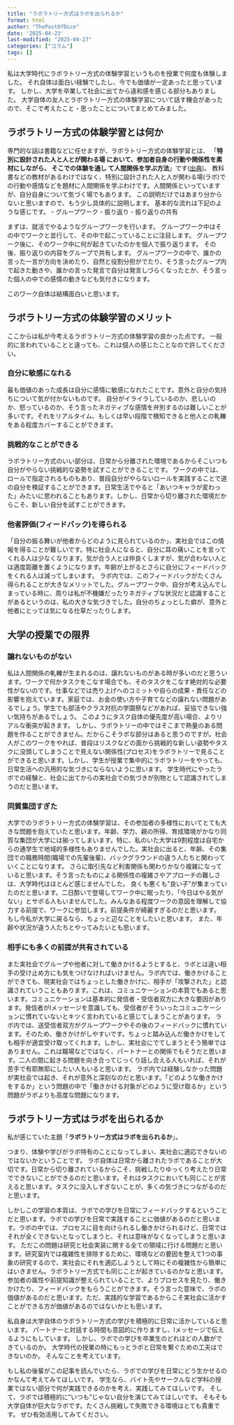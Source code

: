 ```yaml
---
title: "ラボラトリー方式はラボを出られるか"
format: html
author: "ThePastOfDice"
date: '2025-04-23'
last-modified: "2025-04-27"
categories: ["コラム"]
tags: []
---
```


私は大学時代にラボラトリー方式の体験学習というものを授業で何度も体験しました。
それ自体は面白い経験でしたし、今でも価値が一定あったと思っています。
しかし、大学を卒業して社会に出てから違和感を感じる部分もありました。
大学自体の友人とラボラトリー方式の体験学習について話す機会があったので、そこで考えたこと・思ったことについてまとめてみました。

## ラボラトリー方式の体験学習とは何か
専門的な話は書籍などに任せますが、ラボラトリー方式の体験学習とは、 「**特別に設計された人と人とが関わる場 において、参加者自身の行動や関係性を素材にしながら、 そこでの体験を通し て人間関係を学ぶ方法**」です([出典](https://rci.nanzan-u.ac.jp/ninkan/publish/item/08_02_01.pdf))。
教科書などの教材があるわけではなく、特別に設計された人と人が関わる場(ラボ)での行動や感情などを題材に人間関係を学ぶわけです。人間関係といっていますが、自分自身について気づく場でもあります。
この説明だけではあまり分からないと思いますので、もう少し具体的に説明します。
基本的な流れは下記のような感じです。
- グループワーク
- 振り返り
- 振り返りの共有

まずは、就活でやるようなグループワークを行います。
グループワーク中はその中でワークと並行して、その中で起こっていることに注目します。
グループワーク後に、そのワーク中に何が起きていたのかを個人で振り返ります。
その後、振り返りの内容をグループで共有します。
グループワークの中で、誰かの言った一言が方向を決めたり、自然と役割分担がでたり、そう言ったグループ内で起きた動きや、誰かの言った発言で自分は発言しづらくなったとか、そう言った個人の中での感情の動きなども気付きになります。

このワーク自体は結構面白いと思います。

## ラボラトリー方式の体験学習のメリット
ここからは私が今考えるラボラトリー方式の体験学習の良かった点です。
一般的に言われていることと違っても、これは個人の感じたことなので許してください。

### 自分に敏感になれる
最も価値のあった成長は自分に感情に敏感になれたことです。意外と自分の気持ちについて気が付かないものです。
自分がイライラしているのか、悲しいのか、怒っているのか、そう言ったネガティブな感情を弁別するのは難しいことが多いです。それをリアルタイム、もしくは早い段階で検知できると他人との軋轢をある程度カバーすることができます。

### 挑戦的なことができる
ラボラトリー方式のいい部分は、日常から分離された環境であるからそこいつも自分がやらない挑戦的な姿勢を試すことができることです。
ワークの中では、ロールで指定されるものもあり、普段自分がやらないロールを実践することで道の自分を検証することができます。日常生活でやると「あいつキャラが変わった」みたいに思われることもあります。しかし、日常から切り離された環境だからこそ、新しい自分を試すことができます。

### 他者評価(フィードバック)を得られる
「自分の振る舞いが他者からどのように見られているのか」、実社会ではこの情報を得ることが難しいです。特に社会人になると、自分に耳の痛いことを言ってくれる人は少なくなります。気が合う人とは仲良くしますが、気が合わない人とは適度距離を置くようになります。年齢が上がるとさらに自分にフィードバックをくれる人は減ってしまいます。
ラボ内では、このフィードバックがたくさん得られることが大きなメリットでした。グループワーク中、自分が考え込んでしまっている時に、周りは私が不機嫌だったりネガティブな状況だと認識することがあるというのは、私の大きな気づきでした。自分のちょっとした癖が、意外と他者にとっては気になる仕草だったりします。

## 大学の授業での限界

### 譲れないものがない
私は人間関係の軋轢が生まれるのは、譲れないものがある時が多いのだと思ういます。ワークで何かタスクをこなす場合でも、そのタスクをこなす絶対的な必要性がないのです。仕事などでは売り上げへのコミットや自らの成果・責任などの影響を抱えています。家庭では、お金の使い方や子育てなどの譲れない問題があるでしょう。学生でも部活やクラス対抗の学園祭などがあれば、妥協できない強い気持ちがあるでしょう。
このようにタスク自体の優先度が高い場合、よりリアルな衝突が起きます。
しかし、ラボラトリーの中ではそこまで熱量のある問題を作ることができません。だからこそラボな部分はあると思うのですが。社会人がこのワークをやれば、普段はリスクなどの面から挑戦的な新しい姿勢やタスクに没頭してしまうことで見えない関係性(プロセス)をラボラトリーで見ることができると思います。しかし、学生が授業で集中的にラボラトリーをやっても、日常生活への汎用的な気づきにならないように思います。
学生時代にやったラボでの経験と、社会に出てからの実社会での気づきが別物として認識されてしまうのだと思います。

### 同質集団すぎた
大学でのラボラトリー方式の体験学習は、その参加者の多様性においてとても大きな問題を抱えていたと思います。年齢、学力、親の所得、育成環境がかなり同質な集団が大学には揃ってしまいます。特に、私のいた大学は9割程度は自宅からの通学生で地域的多様性もありませんでした。実社会に出ると、年齢、その集団での職務時間(職場での先輩後輩)、バックグラウンドの違う人たちと関わっていくことになります。
さらに取引先など利害関係も関わりかなり複雑になっていると思います。そう言ったものによる関係性の複雑さやアプローチの難しさは、大学時代はほとんど感じませんでした。
良くも悪くも”良い子”が集まっていたのだと思います。二日酔いで登場してワーク中に眠ったり、「今日はやる気がない」とサボる人もいませんでした。みんなある程度ワークの意図を理解して協力する前提で、ワークに参加します。前提条件が綺麗すぎるのだと思います。
もし今私が大学に戻るなら、ちょっと辺なことをしたいと思います。
また、年齢や状況が違う人たちとやってみたいとも思います。

### 相手にも多くの前提が共有されている

また実社会でグループや他者に対して働きかけるようとすると、ラボとは違い相手の受け止め方にも気をつけなければいけません。ラボ内では、働きかけることができても、現実社会ではちょっとした働きかけに、相手が「攻撃された」と認識されていうこともあります。これは、コミュニケーションの本質でもあると思います。コミュニケーションは基本的に発信者・受信者双方に大きな要因があります。発信者がIメッセージを意識しても、受信者がそういったコミュニケーションに慣れていないとキツく言われていると感じてしまうことがあります。
ラボ内では、送受信者双方がグループワークやその後のフィードバックに慣れています。そのため、働きかけがしやすいです。ちょっと踏み込んだ働きかけをしても相手が適宜受け取ってくれます。しかし、実社会にでてしまうとそう簡単ではありません。これは職場などではなく、パートナーとの関係でもそうだと思います。二人の間に起きる問題を向き合ってじっくり話し合える人もいれば、それが苦手で有耶無耶にしたい人もいると思います。
ラボ内では経験しなかった問題が実社会では起き、それが意外と深刻なのだと思います。「どのような働きかけをするか」という問題の中で「働きかける対象がどのように受け取るか」という問題がラボよりも高度な問題になります。

## ラボラトリー方式はラボを出られるか
私が感じていた主題「**ラボラトリー方式はラボを出られるか**」。

つまり、体験や学びがラボ特有のことになってしまい、実社会に適応できないのではないかということです。
ラボ自体は日常から離されたラボであることが大切です。日常から切り離されているからこそ、挑戦したりゆっくり考えたり日常でできないことができるのだと思います。それはタスクにおいても同じことが言えると思います。タスクに没入しすぎないことが、多くの気づきにつながるのだと思います。

しかしこの学習の本質は、ラボでの学びを日常にフィードバックするということだと思います。ラボでの学びを日常で実践することに価値があるのだと思います。ラボの中では、プロセスに目を向けられるし働きかけられるけど、日常ではそれが全くできないとなってしまうと、それは意味がなくなってしまうと思います。
ただこの問題は研究と社会実装に関する全ての領域に行ける問題だと思います。研究室内では複雑性を排除するために、環境などの要因を整えて1つの事象の研究するので、実社会にそれを適応しようとして時にその複雑性から簡単にはいきません。ラボラトリー方式でも同じことが起きているのかなと思います。参加者の属性や前提知識が整えられていることで、よりプロセスを見たり、働きかけたり、フィードバックをもらうことができます。そう言った意味で、ラボの価値があるのだと思います。ただ、実践的な学習であるからこそ実社会に活かすことができる方が価値があるのではないかとも思います。

私自身は大学自体のラボラトリー方式の学びを積極的に日常に活かしていると思います。
パートナーと対話する時間も意図的に作りますし、Iメッセージで伝えるようにもしています。
しかし、ラボでの学びを卒業生のどれほどの人数ができているのか。
大学時代の授業の時にもっとラボと日常を繋ぐための工夫はできないのか。
そんなことを考えています。

もし私の後輩がこの記事を読んでいたら、ラボでの学びを日常にどう生かせるのかなんて考えてみてほしいです。
学生なら、バイト先やサークルなど学科の授業ではない部分で何が実践できるのかを考え、実践してみてほしいです。
そして、ラボでは積極的に”いつも”じゃない自分を演じてみてほしいです。
そもそも大学自体が巨大なラボです。たくさん挑戦して失敗できる環境はとても貴重です。
ぜひ有効活用してみてください。